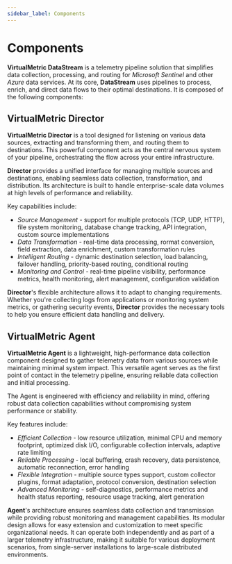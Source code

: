 ```yaml
---
sidebar_label: Components
---
```


# Components

**VirtualMetric DataStream** is a telemetry pipeline solution that simplifies data collection, processing, and routing for _Microsoft Sentinel_ and other _Azure_ data services. At its core, **DataStream** uses pipelines to process, enrich, and direct data flows to their optimal destinations. It is composed of the following components:

## VirtualMetric Director

**VirtualMetric Director** is a tool designed for listening on various data sources, extracting and transforming them, and routing them to destinations. This powerful component acts as the central nervous system of your pipeline, orchestrating the flow across your entire infrastructure.

**Director** provides a unified interface for managing multiple sources and destinations, enabling seamless data collection, transformation, and distribution. Its architecture is built to handle enterprise-scale data volumes at high levels of performance and reliability.

Key capabilities include:

* _Source Management_ - support for multiple protocols (TCP, UDP, HTTP), file system monitoring, database change tracking, API integration, custom source implementations
* _Data Transformation_ - real-time data processing, rormat conversion, field extraction, data enrichment, custom transformation rules
* _Intelligent Routing_ - dynamic destination selection, load balancing, failover handling, priority-based routing, conditional routing
* _Monitoring and Control_ - real-time pipeline visibility, performance metrics, health monitoring, alert management, configuration validation

**Director**'s flexible architecture allows it to adapt to changing requirements. Whether you're collecting logs from applications or monitoring system metrics, or gathering security events, **Director** provides the necessary tools to help you ensure efficient data handling and delivery.

## VirtualMetric Agent

**VirtualMetric Agent** is a lightweight, high-performance data collection component designed to gather telemetry data from various sources while maintaining minimal system impact. This versatile agent serves as the first point of contact in the telemetry pipeline, ensuring reliable data collection and initial processing.

The Agent is engineered with efficiency and reliability in mind, offering robust data collection capabilities without compromising system performance or stability.

Key features include:

* _Efficient Collection_ - low resource utilization, minimal CPU and memory footprint, optimized disk I/O, configurable collection intervals, adaptive rate limiting
* _Reliable Processing_ - local buffering, crash recovery, data persistence, automatic reconnection, error handling
* _Flexible Integration_ - multiple source types support, custom collector plugins, format adaptation, protocol conversion, destination selection
* _Advanced Monitoring_ - self-diagnostics, performance metrics and health status reporting, resource usage tracking, alert generation

**Agent**'s architecture ensures seamless data collection and transmission while providing robust monitoring and management capabilities. Its modular design allows for easy extension and customization to meet specific organizational needs. It can operate both independently and as part of a larger telemetry infrastructure, making it suitable for various deployment scenarios, from single-server installations to large-scale distributed environments.
